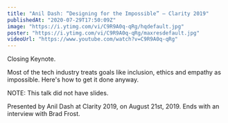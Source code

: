 ```yaml
---
title: "Anil Dash: “Designing for the Impossible” — Clarity 2019"
publishedAt: "2020-07-29T17:50:09Z"
image: "https://i.ytimg.com/vi/C9R9A0q-qRg/hqdefault.jpg"
poster: "https://i.ytimg.com/vi/C9R9A0q-qRg/maxresdefault.jpg"
videoUrl: "https://www.youtube.com/watch?v=C9R9A0q-qRg"
---
```


Closing Keynote.

Most of the tech industry treats goals like inclusion, ethics and empathy as impossible. Here's how to get it done anyway.

NOTE: This talk did not have slides.

Presented by Anil Dash at Clarity 2019, on August 21st, 2019. Ends with an interview with Brad Frost.
